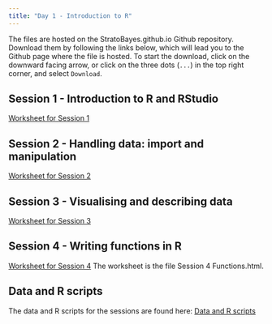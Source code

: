 ```yaml
---
title: "Day 1 - Introduction to R"
---
```


The files are hosted on the StratoBayes.github.io Github repository. Download them by following the links below, which will lead you to the Github page where the file is hosted. To start the download, click on the downward facing arrow, or click on the three dots (`...`) in the top right corner, and select `Download`.

## Session 1 - Introduction to R and RStudio

[Worksheet for Session 1](https://github.com/StratoBayes/StratoBayes.github.io/blob/ec1593c0201a0c439a6f12e94343b0d8b3c3d3d2/files/Session%201%20Introduction%20to%20R%20and%20RStudio.docx)

## Session 2 - Handling data: import and manipulation

[Worksheet for Session 2](https://github.com/StratoBayes/StratoBayes.github.io/blob/ec1593c0201a0c439a6f12e94343b0d8b3c3d3d2/files/Session%202%20Handling%20data.docx)

## Session 3 - Visualising and describing data

[Worksheet for Session 3](https://github.com/StratoBayes/StratoBayes.github.io/blob/ec1593c0201a0c439a6f12e94343b0d8b3c3d3d2/files/Session%203%20Visualising%20and%20describing%20data.docx)

## Session 4 - Writing functions in R

[Worksheet for Session 4](https://github.com/StratoBayes/StratoBayes.github.io/tree/ec1593c0201a0c439a6f12e94343b0d8b3c3d3d2/files/Session-4-Functions) The worksheet is the file Session 4 Functions.html.

## Data and R scripts

The data and R scripts for the sessions are found here: [Data and R scripts](https://github.com/StratoBayes/StratoBayes.github.io/tree/ec1593c0201a0c439a6f12e94343b0d8b3c3d3d2/files/data)
